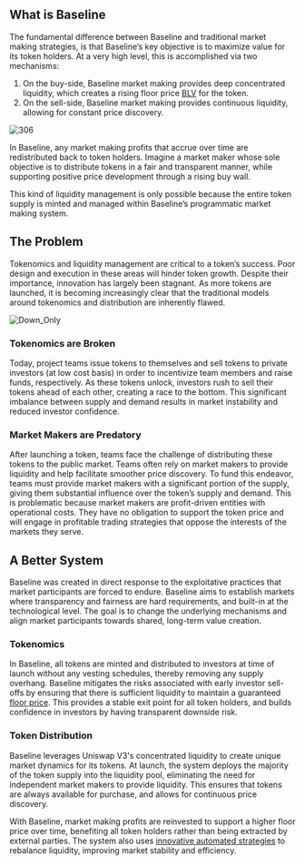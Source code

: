 ## What is Baseline

The fundamental difference between Baseline and traditional market making strategies, is that Baseline’s key objective is to maximize value for its token holders. At a very high level, this is accomplished via two mechanisms:

1. On the buy-side, Baseline market making provides deep concentrated liquidity, which creates a rising floor price [BLV](concepts/blv) for the token. 
2. On the sell-side, Baseline market making provides continuous liquidity, allowing for constant price discovery.

![306](/assets/306.png)

In Baseline, any market making profits that accrue over time are redistributed back to token holders. Imagine a market maker whose sole objective is to distribute tokens in a fair and transparent manner, while supporting positive price development through a rising buy wall.

This kind of liquidity management is only possible because the entire token supply is minted and managed within Baseline’s programmatic market making system.

## The Problem

Tokenomics and liquidity management are critical to a token’s success. Poor design and execution in these areas will hinder token growth. Despite their importance, innovation has largely been stagnant. As more tokens are launched, it is becoming increasingly clear that the traditional models around tokenomics and distribution are inherently flawed.

![Down_Only](/assets/down_only.png)

### Tokenomics are Broken
Today, project teams issue tokens to themselves and sell tokens to private investors (at low cost basis) in order to incentivize team members and raise funds, respectively. As these tokens unlock, investors rush to sell their tokens ahead of each other, creating a race to the bottom. This significant imbalance between supply and demand results in market instability and reduced investor confidence.

### Market Makers are Predatory
After launching a token, teams face the challenge of distributing these tokens to the public market. Teams often rely on market makers to provide liquidity and help facilitate smoother price discovery. To fund this endeavor, teams must provide market makers with a significant portion of the supply, giving them substantial influence over the token’s supply and demand.
This is problematic because market makers are profit-driven entities with operational costs. They have no obligation to support the token price and will engage in profitable trading strategies that oppose the interests of the markets they serve.

## A Better System

Baseline was created in direct response to the exploitative practices that market participants are forced to endure. Baseline aims to establish markets where transparency and fairness are hard requirements, and built-in at the technological level. The goal is to change the underlying mechanisms and align market participants towards shared, long-term value creation.

### Tokenomics
In Baseline, all tokens are minted and distributed to investors at time of launch without any vesting schedules, thereby removing any supply overhang. Baseline mitigates the risks associated with early investor sell-offs by ensuring that there is sufficient liquidity to maintain a guaranteed [floor price](/concepts/blv). This provides a stable exit point for all token holders, and builds confidence in investors by having transparent downside risk.

### Token Distribution
Baseline leverages Uniswap V3's concentrated liquidity to create unique market dynamics for its tokens. At launch, the system deploys the majority of the token supply into the liquidity pool, eliminating the need for independent market makers to provide liquidity. This ensures that tokens are always available for purchase, and allows for continuous price discovery.

With Baseline, market making profits are reinvested to support a higher floor price over time, benefiting all token holders rather than being extracted by external parties. The system also uses [innovative automated strategies](/concepts/market_making) to rebalance liquidity, improving market stability and efficiency.
